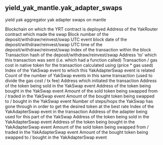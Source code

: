 ## yield_yak_mantle.yak_adapter_swaps 
yield yak aggregator yak adapter swaps on mantle


<ParamField path="blockchain">
Blockchain on which the YRT contract is deployed
</ParamField>
<ParamField path="yak_router_address">
Address of the YakRouter contract which made the swap
</ParamField>
<ParamField path="block_number">
Block number of the deposit/withdraw/reinvest/swap
</ParamField>
<ParamField path="block_date">
UTC event block date of the deposit/withdraw/reinvest/swap
</ParamField>
<ParamField path="block_time">
UTC time of the deposit/withdraw/reinvest/swap
</ParamField>
<ParamField path="tx_index">
Index of the transaction within the block
</ParamField>
<ParamField path="tx_hash">
Transaction hash of the deposit/withdraw/reinvest/swap
</ParamField>
<ParamField path="tx_to_address">
Address &#x27;to&#x27; which this transaction was sent (i.e. which had a function called)
</ParamField>
<ParamField path="tx_fee">
Transaction / gas cost in native token for the transaction calculated using (price * gas used)
</ParamField>
<ParamField path="swap_evt_index">
Index of the YakSwap event to which this YakAdapterSwap event is related
</ParamField>
<ParamField path="number_of_swaps_in_tx">
Count of the number of YakSwap events in this same transaction (used to divide the gas cost / tx fee)
</ParamField>
<ParamField path="trader_address">
Address which initiated the transaction
</ParamField>
<ParamField path="swap_token_in_address">
Address of the token being sold in the YakSwap event
</ParamField>
<ParamField path="swap_token_out_address">
Address of the token being bought in the YakSwap event
</ParamField>
<ParamField path="swap_amount_in">
Amount of the sold token being swapped from / traded in the YakSwap event
</ParamField>
<ParamField path="swap_amount_out">
Amount of the bought token being swapped to / bought in the YakSwap event
</ParamField>
<ParamField path="number_of_hops">
Number of steps/hops the YakSwap has gone through in order to get the desired token at the best rate
</ParamField>
<ParamField path="adapter_evt_index">
Index of the YakAdapterSwap event in the transaction
</ParamField>
<ParamField path="adapter_address">
Address of the adapter being used for this part of the YakSwap
</ParamField>
<ParamField path="adapter_token_in_address">
Address of the token being sold in the YakAdapterSwap event
</ParamField>
<ParamField path="adapter_token_out_address">
Address of the token being bought in the YakAdapterSwap event
</ParamField>
<ParamField path="adapter_amount_in">
Amount of the sold token being swapped from / traded in the YakAdapterSwap event
</ParamField>
<ParamField path="adapter_amount_out">
Amount of the bought token being swapped to / bought in the YakAdapterSwap event
</ParamField>
